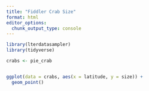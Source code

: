 ```yaml
---
title: "Fiddler Crab Size"
format: html
editor_options: 
  chunk_output_type: console
---
```


```r
library(lterdatasampler)
library(tidyverse)

crabs <- pie_crab


ggplot(data = crabs, aes(x = latitude, y = size)) + 
  geom_point()


```

